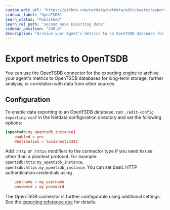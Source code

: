 ```yaml
---
custom_edit_url: "https://github.com/netdata/netdata/edit/master/exporting/opentsdb/README.md"
sidebar_label: "OpenTSDB"
learn_status: "Published"
learn_rel_path: "second move Exporting data"
sidebar_position: "249.0"
description: "Archive your Agent's metrics to an OpenTSDB database for long-term storage and further analysis."
---
```



# Export metrics to OpenTSDB

You can use the OpenTSDB connector for
the [exporting engine](/docs/second-move-exporting-data/exporting-reference) to archive your agent's
metrics to OpenTSDB databases for long-term storage, further analysis, or correlation with data from other sources.

## Configuration

To enable data exporting to an OpenTSDB database, run `./edit-config exporting.conf` in the Netdata configuration
directory and set the following options:

```conf
[opentsdb:my_opentsdb_instance]
    enabled = yes
    destination = localhost:4242
```

Add `:http` or `:https` modifiers to the connector type if you need to use other than a plaintext protocol. For
example: `opentsdb:http:my_opentsdb_instance`,
`opentsdb:https:my_opentsdb_instance`. You can set basic HTTP authentication credentials using

```conf
    username = my_username
    password = my_password
```

The OpenTSDB connector is further configurable using additional settings. See
the [exporting reference doc](/docs/second-move-exporting-data/exporting-reference#options) for details.


